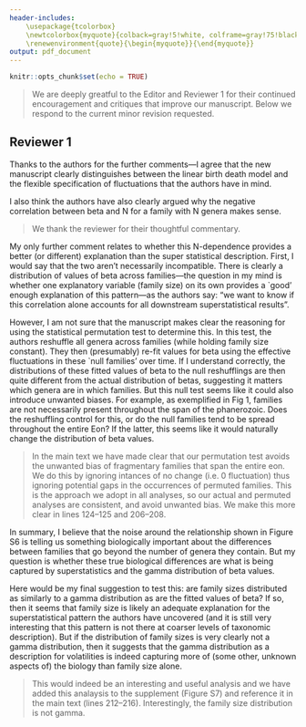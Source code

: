 ```yaml
---
header-includes:
    \usepackage{tcolorbox}
    \newtcolorbox{myquote}{colback=gray!5!white, colframe=gray!75!black}
    \renewenvironment{quote}{\begin{myquote}}{\end{myquote}}
output: pdf_document
---
```


```r
knitr::opts_chunk$set(echo = TRUE)
```

> We are deeply greatful to the Editor and Reviewer 1 for their continued encouragement and critiques that improve our manuscript.  Below we respond to the current minor revision requested.

## Reviewer 1

Thanks to the authors for the further comments---I agree that the new manuscript clearly distinguishes between the linear birth death model and the flexible specification of fluctuations that the authors have in mind.

I also think the authors have also clearly argued why the negative correlation between beta and N for a family with N genera makes sense.

> We thank the reviewer for their thoughtful commentary.

My only further comment relates to whether this N-dependence provides a better (or different) explanation than the super statistical description. First, I would say that the two aren't necessarily incompatible. There is clearly a distribution of values of beta across families---the question in my mind is whether one explanatory variable (family size) on its own provides a `good' enough explanation of this pattern---as the authors say: "we want to know if this correlation alone accounts for all downstream superstatistical results".

However, I am not sure that the manuscript makes clear the reasoning for using the statistical permutation test to determine this. In this test, the authors reshuffle all genera across families (while holding family size constant). They then (presumably) re-fit values for beta using the effective fluctuations in these `null families' over time. If I understand correctly, the distributions of these fitted values of beta to the null reshufflings are then quite different from the actual distribution of betas, suggesting it matters which genera are in which families. But this null test seems like it could also introduce unwanted biases. For example, as exemplified in Fig 1, families are not necessarily present throughout the span of the phanerozoic. Does the reshuffling control for this, or do the null families tend to be spread throughout the entire Eon? If the latter, this seems like it would naturally change the distribution of beta values.

> In the main text we have made clear that our permutation test avoids the unwanted bias of fragmentary families that span the entire eon.  We do this by ignoring intances of no change (i.e. 0 fluctuation) thus ignoring potential gaps in the occurrences of permuted families. This is the approach we adopt in all analyses, so our actual and permuted analyses are consistent, and avoid unwanted bias.  We make this more clear in lines 124--125 and 206--208.

In summary, I believe that the noise around the relationship shown in Figure S6 is telling us something biologically important about the differences between families that go beyond the number of genera they contain. But my question is whether these true biological differences are what is being captured by superstatistics and the gamma distribution of beta values.

Here would be my final suggestion to test this: are family sizes distributed as similarly to a gamma distribution as are the fitted values of beta? If so, then it seems that family size is likely an adequate explanation for the superstatistical pattern the authors have uncovered (and it is still very interesting that this pattern is not there at coarser levels of taxonomic description). But if the distribution of family sizes is very clearly not a gamma distribution, then it suggests that the gamma distribution as a description for volatilities is indeed capturing more of (some other, unknown aspects of) the biology than family size alone.

> This would indeed be an interesting and useful analysis and we have added this analaysis to the supplement (Figure S7) and reference it in the main text (lines 212--216). Interestingly, the family size distribution is not gamma.
